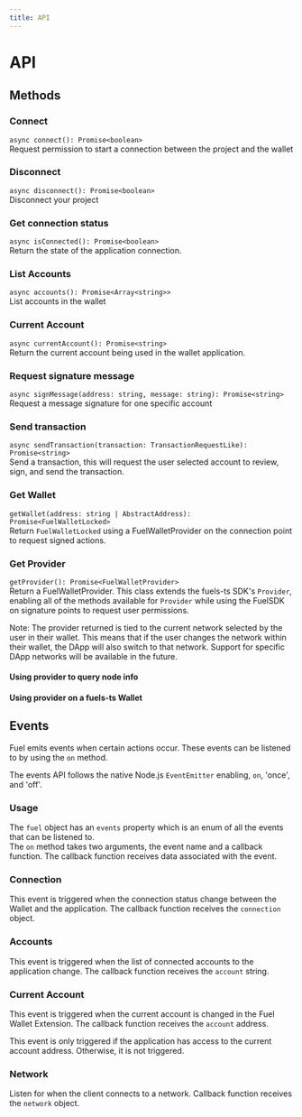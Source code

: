 ```yaml
---
title: API
---
```


# API

## Methods

### Connect

`async connect(): Promise<boolean>`<br />
Request permission to start a connection between the project and the wallet

<CodeImport file="../../sdk/src/Fuel.test.ts" testCase="connect" />

### Disconnect

`async disconnect(): Promise<boolean>`<br />
Disconnect your project

<CodeImport file="../../sdk/src/Fuel.test.ts" testCase="disconnect" />

### Get connection status

`async isConnected(): Promise<boolean>`<br />
Return the state of the application connection.

<CodeImport file="../../sdk/src/Fuel.test.ts" testCase="isConnected" />

### List Accounts

`async accounts(): Promise<Array<string>>`<br />
List accounts in the wallet

<CodeImport file="../../sdk/src/Fuel.test.ts" testCase="accounts" />

### Current Account

`async currentAccount(): Promise<string>`<br />
Return the current account being used in the wallet application.

<CodeImport file="../../sdk/src/Fuel.test.ts" testCase="currentAccount" />

### Request signature message

`async signMessage(address: string, message: string): Promise<string>`<br />
Request a message signature for one specific account

<CodeImport file="../../sdk/src/Fuel.test.ts" testCase="signMessage" />

### Send transaction

`async sendTransaction(transaction: TransactionRequestLike): Promise<string>`<br />
Send a transaction, this will request the user selected account to review,
sign, and send the transaction.

<CodeImport file="../../sdk/src/Fuel.test.ts" testCase="sendTransaction" />

### Get Wallet

`getWallet(address: string | AbstractAddress): Promise<FuelWalletLocked>`<br />
Return `FuelWalletLocked` using a FuelWalletProvider on the connection point to request signed actions.

<CodeImport file="../../sdk/src/Fuel.test.ts" testCase="getWallet" />

### Get Provider

`getProvider(): Promise<FuelWalletProvider>`<br />
Return a FuelWalletProvider. This class extends the fuels-ts SDK's `Provider`,
enabling all of the methods available for `Provider` while using the FuelSDK on signature points to request user permissions.

Note: The provider returned is tied to the current network selected by the user in their wallet. This means that if the user changes the network within their wallet,
the DApp will also switch to that network. Support for specific DApp networks will be available in the future.

#### Using provider to query node info

<CodeImport file="../../sdk/src/Fuel.test.ts" testCase="getProvider" />

#### Using provider on a fuels-ts Wallet

<CodeImport
  file="../../sdk/src/Fuel.test.ts"
  testCase="User getProvider on fuels-ts Wallet"
/>

## Events

Fuel emits events when certain actions occur. These events can be listened to by using the `on` method.

The events API follows the native Node.js `EventEmitter` enabling, `on`, 'once', and 'off'.

### Usage

The `fuel` object has an `events` property which is an enum of all the events that can be listened to. <br />
The `on` method takes two arguments, the event name and a callback function. The callback function receives data associated with the event.

### Connection

This event is triggered when the connection status change between the Wallet and the application. The callback function receives the `connection` object.

<CodeImport
  file="../src/hooks/useIsConnected.tsx"
  lineStart="10"
  lineEnd="28"
/>

### Accounts

This event is triggered when the list of connected accounts to the application change. The callback function receives the `account` string.

<CodeImport
  file="../examples/events/Accounts.tsx"
  lineStart="24"
  lineEnd="33"
/>

### Current Account

This event is triggered when the current account is changed in the Fuel Wallet Extension. The callback function receives the `account` address.

This event is only triggered if the application has access to the current account address. Otherwise, it is not triggered.

<CodeImport
  file="../examples/events/CurrentAccount.tsx"
  lineStart="24"
  lineEnd="35"
/>

### Network

Listen for when the client connects to a network. Callback function receives the `network` object.

<CodeImport file="../examples/events/Network.tsx" lineStart="28" lineEnd="38" />
